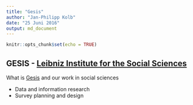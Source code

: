 ```yaml
---
title: "Gesis"
author: "Jan-Philipp Kolb"
date: "25 Juni 2016"
output: md_document
---
```


```r
knitr::opts_chunk$set(echo = TRUE)
```

## GESIS - [Leibniz Institute for the Social Sciences](http://www.gesis.org/home/)

What is [Gesis](http://www.gesis.org/home/) and our work in social sciences

- Data and information research
- Survey planning and design
